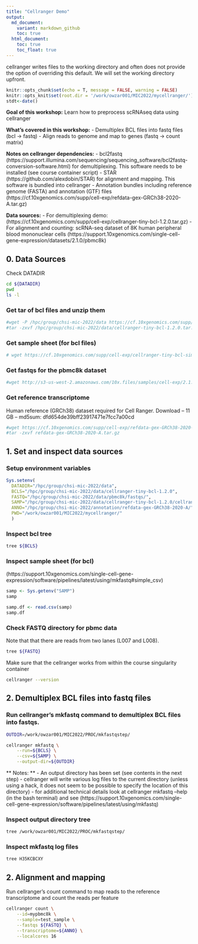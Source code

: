 ```yaml
---
title: "Cellranger Demo"
output:
  md_document:
    variant: markdown_github
    toc: true
  html_document:
    toc: true
    toc_float: true
---
```


cellranger writes files to the working directory and often does not
provide the option of overriding this default. We will set the working directory
upfront.


```r
knitr::opts_chunk$set(echo = T, message = FALSE, warning = FALSE)
knitr::opts_knit$set(root.dir = '/work/owzar001/MIC2022/mycellranger/')
stdt<-date()
```

**Goal of this workshop:** Learn how to preprocess scRNAseq data using cellranger

**What's covered in this workshop:**
- Demultiplex BCL files into fastq files (bcl -> fastq)
- Align reads to genome and map to genes (fastq -> count matrix)

**Notes on cellranger dependencies:**
- bcl2fastq (https://support.illumina.com/sequencing/sequencing_software/bcl2fastq-conversion-software.html) for demultiplexing. This software needs to be installed (see course container script)
- STAR (https://github.com/alexdobin/STAR) for alignment and mapping. This software is bundled into cellranger
- Annotation bundles including  reference genome (FASTA) and annotation (GTF) files (https://cf.10xgenomics.com/supp/cell-exp/refdata-gex-GRCh38-2020-A.tar.gz)

**Data sources:** 
- For demultiplexing demo:  (https://cf.10xgenomics.com/supp/cell-exp/cellranger-tiny-bcl-1.2.0.tar.gz)
- For alignment and counting: scRNA-seq dataset of 8K human peripheral blood mononuclear cells (https://support.10xgenomics.com/single-cell-gene-expression/datasets/2.1.0/pbmc8k)


## 0. Data Sources

Check DATADIR
```bash
cd ${DATADIR}
pwd
ls -l
```


### Get tar of bcl files and unzip them

```bash
#wget -P /hpc/group/chsi-mic-2022/data https://cf.10xgenomics.com/supp/cell-exp/cellranger-tiny-bcl-1.2.0.tar.gz\
#tar -zxvf /hpc/group/chsi-mic-2022/data/cellranger-tiny-bcl-1.2.0.tar.gz
```

### Get  sample sheet (for bcl files)
```bash
# wget https://cf.10xgenomics.com/supp/cell-exp/cellranger-tiny-bcl-simple-1.2.0.csv
```

### Get fastqs for the pbmc8k dataset
```bash
#wget http://s3-us-west-2.amazonaws.com/10x.files/samples/cell-exp/2.1.0/pbmc8k/pbmc8k_fastqs.tar
```


### Get reference transcriptome

Human reference (GRCh38) dataset required for Cell Ranger.
Download – 11 GB – md5sum: dfd654de39bff23917471e7fcc7a00cd
```bash
#wget https://cf.10xgenomics.com/supp/cell-exp/refdata-gex-GRCh38-2020-A.tar.gz
#tar -zxvf refdata-gex-GRCh38-2020-A.tar.gz
```

## 1. Set and inspect data sources

### Setup environment variables

```r
Sys.setenv(
  DATADIR="/hpc/group/chsi-mic-2022/data",
  BCLS="/hpc/group/chsi-mic-2022/data/cellranger-tiny-bcl-1.2.0",
  FASTQ="/hpc/group/chsi-mic-2022/data/pbmc8k/fastqs/",
  SAMP="/hpc/group/chsi-mic-2022/data/cellranger-tiny-bcl-1.2.0/cellranger-tiny-bcl-simple-1.2.0.csv",
  ANNO="/hpc/group/chsi-mic-2022/annotation/refdata-gex-GRCh38-2020-A/",
  PWD="/work/owzar001/MIC2022/mycellranger/"
  )
```

### Inspect bcl tree

```bash
tree ${BCLS}
```


### Inspect sample sheet (for bcl)

(https://support.10xgenomics.com/single-cell-gene-expression/software/pipelines/latest/using/mkfastq#simple_csv)

```r
samp <- Sys.getenv("SAMP") 
samp

samp.df <- read.csv(samp)
samp.df
```


### Check FASTQ directory for pbmc data

Note that that there are reads from two lanes (L007 and L008). 
```bash
tree ${FASTQ}
```



Make sure that the cellranger works from within the course singularity container

```bash
cellranger --version
```



## 2. Demultiplex BCL files into fastq files


### Run cellranger's mkfastq command to demultiplex BCL files into fastqs. 


```bash
OUTDIR=/work/owzar001/MIC2022/PROC/mkfastqstep/

cellranger mkfastq \
    --run=${BCLS} \
    --csv=${SAMP} \
    --output-dir=${OUTDIR}
```

** Notes: **
- An output directory has been set (see contents in the next step)
- cellranger will write various log files to the current directory (unless using a hack, it does not seem to be possible to specify the location of this directory)
- for additional technical details look at cellranger mkfastq --help (in the bash terminal) and see 
(https://support.10xgenomics.com/single-cell-gene-expression/software/pipelines/latest/using/mkfastq)

### Inspect output directory tree

```bash
tree /work/owzar001/MIC2022/PROC/mkfastqstep/
```

### Inspect mkfastq log files


```bash
tree H35KCBCXY
```


## 2. Alignment and mapping

Run cellranger's count command to map reads to the reference transcriptome and count the reads per feature

```bash

cellranger count \
    --id=mypbmc8k \
    --sample=test_sample \
    --fastqs ${FASTQ} \
    --transcriptome=${ANNO} \
    --localcores 16
```

